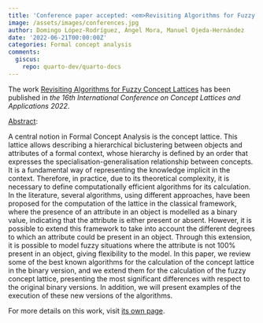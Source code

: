 ```yaml
---
title: 'Conference paper accepted: <em>Revisiting Algorithms for Fuzzy Concept Lattices</em>'
image: /assets/images/conferences.jpg
author: Domingo López-Rodríguez, Ángel Mora, Manuel Ojeda-Hernández
date: '2022-06-21T00:00:00Z'
categories: Formal concept analysis
comments:
  giscus:
    repo: quarto-dev/quarto-docs
---
```


The work <u>Revisiting Algorithms for Fuzzy Concept Lattices</u> has been published in <em>the <em>16th International Conference on Concept Lattices and Applications 2022</em></em>.

<u>Abstract</u>:



A central notion in Formal Concept Analysis is the concept lattice. This lattice allows describing a hierarchical biclustering between objects and attributes of a formal context, whose hierarchy is defined by an order that expresses the specialisation-generalisation relationship between concepts. It is a fundamental way of representing the knowledge implicit in the context. Therefore, in practice, due to its theoretical complexity, it is necessary to define computationally efficient algorithms for its calculation. In the literature, several algorithms, using different approaches, have been proposed for the computation of the lattice in the classical framework, where the presence of an attribute in an object is modelled as a binary value, indicating that the attribute is either present or absent. However, it is possible to extend this framework to take into account the different degrees to which an attribute could be present in an object. Through this extension, it is possible to model fuzzy situations where the attribute is not 100% present in an object, giving flexibility to the model. In this paper, we review some of the best known algorithms for the calculation of the concept lattice in the binary version, and we extend them for the calculation of the fuzzy concept lattice, presenting the most significant differences with respect to the original binary versions. In addition, we will present examples of the execution of these new versions of the algorithms.




For more details on this work, visit <a href='/publications/conferences/2022-cla'>its own page</a>.
